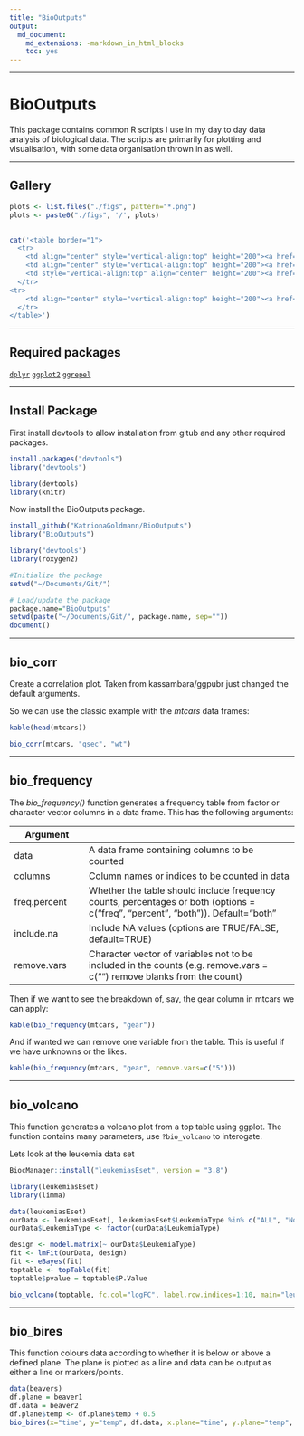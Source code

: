 ```yaml
---
title: "BioOutputs"
output:
  md_document:
    md_extensions: -markdown_in_html_blocks
    toc: yes
---
```


-----

# BioOutputs

This package contains common R scripts I use in my day to day data analysis of biological data. The scripts are primarily for plotting and visualisation, with some data organisation thrown in as well. 

-----

## Gallery


```r
plots <- list.files("./figs", pattern="*.png")
plots <- paste0("./figs", '/', plots)
 

cat('<table border="1">
  <tr>
    <td align="center" style="vertical-align:top" height="200"><a href="#bires">Bi-Results</a><img src=',plots[1],' height="150" width="330"/></td>
    <td align="center" style="vertical-align:top" height="200"><a href="#corrp">Correlation Plot</a><img src=',plots[2],' height="150" width="330"/></td>
    <td style="vertical-align:top" align="center" height="200"><a href="#freq">Frequency Table</a><img src=',plots[3],' height="50" width="330"/></td>
  </tr>
<tr>
    <td align="center" style="vertical-align:top" height="200"><a href="#volc">Volcano Plot</a><img src=',plots[4],' height="150" width="330"/></td>
  </tr>
</table>')


```

-----

## Required packages 
  [`dplyr`](https://dplyr.tidyverse.org)
  [`ggplot2`](https://ggplot2.tidyverse.org)
  [`ggrepel`](https://cran.r-project.org/web/packages/ggrepel/vignettes/ggrepel.html)

-----

## Install Package

First install devtools to allow installation from gitub and any other required packages. 
```r
install.packages("devtools")
library("devtools")
```

```r
library(devtools)
library(knitr)
```

Now install the BioOutputs package.
```r
install_github("KatrionaGoldmann/BioOutputs")
library("BioOutputs")
```

```r
library("devtools")
library(roxygen2)

#Initialize the package
setwd("~/Documents/Git/")

# Load/update the package
package.name="BioOutputs"
setwd(paste("~/Documents/Git/", package.name, sep=""))
document()
```

-----

<a id="corrp"></a>

## bio_corr 

Create a correlation plot. Taken from kassambara/ggpubr just changed the default arguments. 

So we can use the classic example with the *mtcars* data frames:

```r
kable(head(mtcars))
```

```r
bio_corr(mtcars, "qsec", "wt")
```

-----

<a id="freq"></a>

## bio_frequency

The *bio_frequency()* function generates a frequency table from factor or character vector columns in a data frame. This has the following arguments:

Argument           | 
-------------------|----------------------------------------------------
data         | A data frame containing columns to be counted  
columns           | Column names or indices to be counted in data  
freq.percent     | Whether the table should include frequency counts, percentages or both (options = c("freq", "percent", "both")). Default="both"  
include.na         | Include NA values (options are TRUE/FALSE, default=TRUE)  
remove.vars         | Character vector of variables not to be included in the counts (e.g. remove.vars = c("") remove blanks from the count)



Then if we want to see the breakdown of, say, the gear column in mtcars we can apply:

```r
kable(bio_frequency(mtcars, "gear"))
```

And if wanted we can remove one variable from the table. This is useful if we have unknowns or the likes.

```r
kable(bio_frequency(mtcars, "gear", remove.vars=c("5")))
```

-----

<a id="volc"></a>

## bio_volcano

This function generates a volcano plot from a top table using ggplot. The function contains many parameters, use `?bio_volcano` to interogate. 

Lets look at the leukemia data set

```r
BiocManager::install("leukemiasEset", version = "3.8")
```

```r
library(leukemiasEset)
library(limma)
```

```r
data(leukemiasEset)
ourData <- leukemiasEset[, leukemiasEset$LeukemiaType %in% c("ALL", "NoL")]
ourData$LeukemiaType <- factor(ourData$LeukemiaType)

design <- model.matrix(~ ourData$LeukemiaType)
fit <- lmFit(ourData, design)
fit <- eBayes(fit)
toptable <- topTable(fit)
toptable$pvalue = toptable$P.Value
```

```r
bio_volcano(toptable, fc.col="logFC", label.row.indices=1:10, main="leukemia", add.lines=FALSE)
```


-----

<a id="bires"></a>

## bio_bires 

This function colours data according to whether it is below or above a defined plane. The plane is plotted as a line and data can be output as either a line or markers/points. 

```r
data(beavers)
df.plane = beaver1
df.data = beaver2
df.plane$temp <- df.plane$temp + 0.5
bio_bires(x="time", y="temp", df.data, x.plane="time", y.plane="temp", df.plane)
```

